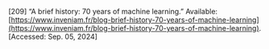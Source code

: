 \[209\]	“A brief history: 70 years of machine learning.” Available: [https://www.inveniam.fr/blog-brief-history-70-years-of-machine-learning](https://www.inveniam.fr/blog-brief-history-70-years-of-machine-learning). \[Accessed: Sep. 05, 2024\]